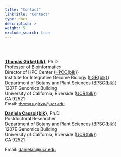 ```yaml
---
title: "Contact"
linkTitle: "Contact"
type: docs
description: >
weight: 5
exclude_search: true
---
```


<br><br/>

**[Thomas Girke{blk}](http://girke.bioinformatics.ucr.edu/)**, Ph.D. <br/>
Professor of Bioinformatics <br/>
Director of HPC Center ([HPCC{blk}](http://hpcc.ucr.edu/))<br/>
Institute for Integrative Genome Biology ([IIGB{blk}](http://genomics.ucr.edu/)) <br/>
Department of Botany and Plant Sciences ([BPSC{blk}](http://plantbiology.ucr.edu/)) <br/>
1207F Genomics Building <br/>
University of California, Riverside ([UCR{blk}](http://www.ucr.edu/)) <br/>
CA 92521 <br/>
Email: <a href="mailto:danielac@ucr.edu">thomas.girke@ucr.edu</a><br/>


**[Daniela Cassol{blk}](https://www.dcassol.com/)**, Ph.D. <br/>
Postdoctoral Researcher <br/>
Department of Botany and Plant Sciences ([BPSC{blk}](http://plantbiology.ucr.edu/)) <br/>
1207E Genomics Building <br/>
University of California, Riverside ([UCR{blk}](http://www.ucr.edu/)) <br/>
CA 92521 <br/>

Email: <a href="mailto:danielac@ucr.edu">danielac@ucr.edu</a><br/>
